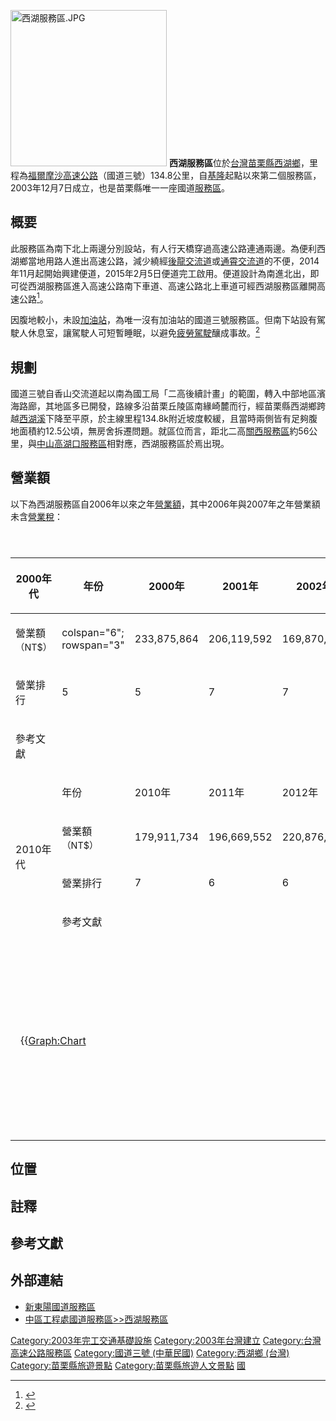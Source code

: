 {{Infobox TwRoadSA
|name=西湖服務區
|name_en=Xihu Service Area
|image=
|road=3
|type=
|local=134.8
|date=2003年3月
|address=[[苗栗縣|苗栗縣]][[西湖鄉_(台灣)|西湖鄉]]湖東村埔頂29號
|coord={{coord|24|33|56.0|N|120|45|37.8|E|scale:1000_region:TW-HSQ|display=it}}
|area=
|lot=
|market=[[新東陽股份有限公司|新東陽股份有限公司]]
|marketexp=2021年3月1日－2024年2月29日
|marketnum=
|gas=
|repair=
}}
[[File:西湖服務區.JPG|250px]]
'''西湖服務區'''位於[[台灣|台灣]][[苗栗縣|苗栗縣]][[西湖鄉_(台灣)|西湖鄉]]，里程為[[福爾摩沙高速公路|福爾摩沙高速公路]]（國道三號）134.8公里，自[[基隆|基隆]]起點以來第二個服務區，2003年12月7日成立，也是苗栗縣唯一一座國道[[服務區|服務區]]。

== 概要 ==
此服務區為南下北上兩邊分別設站，有人行天橋穿過高速公路連通兩邊。為便利西湖鄉當地用路人進出高速公路，減少繞經[[後龍交流道_(國道3號)|後龍交流道]]或[[通霄交流道|通霄交流道]]的不便，2014年11月起開始興建便道，2015年2月5日便道完工啟用。便道設計為南進北出，即可從西湖服務區進入高速公路南下車道、高速公路北上車道可經西湖服務區離開高速公路<ref>{{cite news|url=http://www.chinatimes.com/newspapers/20150206000597-260107|title=西湖聯外道通樂可省15分鐘|publisher=中國時報|date=2015-02-06|accessdate=2018-07-07|archive-date=2018-07-07|archive-url=https://web.archive.org/web/20180707091840/http://www.chinatimes.com/newspapers/20150206000597-260107|dead-url=no}}</ref>。

因腹地較小，未設[[加油站|加油站]]，為唯一沒有加油站的國道三號服務區。但南下站設有駕駛人休息室，讓駕駛人可短暫睡眠，以避免[[疲勞駕駛|疲勞駕駛]]釀成事故。<ref>{{Cite web |url=http://www.freeway.gov.tw/Publish.aspx?cnid=2293&p=6656 |title=國道駕駛人休息室(含簡易休憩區)服務資訊 |accessdate=2017-03-07 |archive-date=2017-03-07 |archive-url=https://web.archive.org/web/20170307205420/http://www.freeway.gov.tw/Publish.aspx?cnid=2293&p=6656 |dead-url=no }}</ref>

==規劃==
國道三號自香山交流道起以南為國工局「二高後續計畫」的範圍，轉入中部地區濱海路廊，其地區多已開發，路線多沿苗栗丘陵區南緣崎麓而行，經苗栗縣西湖鄉跨越[[西湖溪|西湖溪]]下降至平原，於主線里程134.8k附近坡度較緩，且當時兩側皆有足夠腹地面積約12.5公頃，無房舍拆遷問題。就區位而言，距北二高[[關西服務區|關西服務區]]約56公里，與[[中山高|中山高]][[湖口服務區|湖口服務區]]相對應，西湖服務區於焉出現。

==營業額==
以下為西湖服務區自2006年以來之年[[營業額|營業額]]，其中2006年與2007年之年營業額未含[[營業稅|營業稅]]：
{| class="wikitable" style="text-align:center; font-size:10pt; white-space:nowrap;"
|+<big>西湖服務區年營業額</big>
! rowspan="4"|2000年代
! 年份
| 2000年 || 2001年 || 2002年 || 2003年 || 2004年 || 2005年 || 2006年 || 2007年 || 2008年 || 2009年
|-
! 營業額<br><span style="font-size:90%">（NT$）</span>
| colspan="6"; rowspan="3" {{n/a}}
| 233,875,864{{Efn|name=no|未含營業稅。}}
| 206,119,592{{Efn|name=no}}
| 169,870,816
| 168,271,228
|-
! 營業排行
| 5 || 5 || 7 || 7
|- 
! 參考文獻
| colspan="2"|{{R|freeway20062012}}
| colspan="2"|{{R|freeway20082012}}
|- style="border-top:2px solid"
! rowspan="4"|2010年代
! 年份
| 2010年 || 2011年 || 2012年 || 2013年 || 2014年 || 2015年 || 2016年 || 2017年 || 2018年 || rowspan="4"|
|-
! 營業額<br><span style="font-size:90%">（NT$）</span>
| 179,911,734
| 196,669,552
| 220,876,910
| 222,014,761
| 229,744,845
| 282,703,460
| 337,737,596
| 342,845,478
| 335,558,368
|-
! 營業排行
| 7 || 6 || 6 || 6 || 7 || 6 || 6 || 6 || 6
|- 
! 參考文獻
| colspan="6"|{{R|freeway20102015}}
| colspan="3"|{{R|turnover}}
|-
| colspan="6" style="text-align:left; padding:1em;"|
{{Graph:Chart
 | width = 400
 | height = 150
 | xAxisTitle = 年份
 | yAxisTitle = 年營業額（NT$）
 | type = rect
 | x = 2006, 2007, 2008, 2009, 2010, 2011, 2012, 2013, 2014, 2015, 2016, 2017, 2018
 | y1 = 233875864, 206119592, 169870816, 168271228, 179911734, 196669552, 220876910, 222014761, 229744845, 282703460, 337737596, 342845478, 335558368
 | xAxisAngle = -45
 | yAxisMin = 0
 | yAxisMax = 
 | yAxisFormat = 
 | colors = #89CFF0
}}
{{Legend|#89CFF0|西湖服務區年營業額}}
|colspan="6" style="text-align:left; padding:1em;"|
{{Graph:Chart
 | width = 400
 | height = 150
 | xAxisTitle = 年份
 | yAxisTitle = 所占百分比（%）
 | type = line
 | x = 2006, 2007, 2008, 2009, 2010, 2011, 2012, 2013, 2014, 2015, 2016, 2017, 2018
 | y1 = 7.7247, 7.3469, 6.0839, 6.0594, 6.4516, 6.7025, 6.8583, 6.8574, 6.6775, 7.3373, 8.1059, 8.2566, 8.2903
 | yAxisMin = 4
 | yAxisMax = 12
 | yAxisFormat = 
 | showSymbols = yes
 | colors = #FF9999
}}
{{Legend|#FF9999|西湖服務區年營業額佔全區年總營業額之百分比}}
|}

==位置==
{{Start expwy box|[[中華民國國道|中華民國國道]]}}
{{s-expwy IC|[[後龍交流道_(國道3號)|後龍交流道]]|往 [[竹南交流道|竹南]]、[[香山交流道|香山]]}}
{{s-line|[[File:TWHW3.svg|20px]][[福爾摩沙高速公路|國道3號]]|134.8k|#007d18}}
{{s-expwy IC|[[通霄交流道|通霄交流道]]|往 [[苑裡交流道_(國道3號)|苑裡]]、[[大甲交流道|大甲]]}}
{{illus}}
{{Fwu|st|[[竹南鎮|竹南鎮]]}}
{{Fwi|Full|130|後龍}}
{{Fwh|st}}
{{Fwm|TWHW3}}
{{Fwh|st}}
{{Fwi3|ser|西湖}}
{{Fwh|st}}
{{Fwm|TWHW3}}
{{Fwh|st}}
{{Fwi|Full|144|通霄}}
{{Fwd|st|[[苑裡鎮|苑裡鎮]]}}
{{Fwed}}

==註釋==
{{Notelist}}

== 參考文獻 ==
{{Reflist
|refs=
<ref name="freeway20062012">{{Cite web|url=https://www.freeway.gov.tw/UserFiles/101高速公路服務區營業收入(2).doc|title=高速公路服務區營業收入（2006年至2012年，未含營業稅）|publisher=交通部高速公路局|accessdate=2019-05-18|format=DOC|archive-date=2019-07-13|archive-url=https://web.archive.org/web/20190713011523/https://www.freeway.gov.tw/UserFiles/101%E9%AB%98%E9%80%9F%E5%85%AC%E8%B7%AF%E6%9C%8D%E5%8B%99%E5%8D%80%E7%87%9F%E6%A5%AD%E6%94%B6%E5%85%A5%282%29.doc|dead-url=no}}</ref>
<ref name="freeway20082012">{{Cite web|url=https://www.freeway.gov.tw/Upload/201312/10211%E9%AB%98%E9%80%9F%E5%85%AC%E8%B7%AF%E5%B1%80%E6%9C%8D%E5%8B%99%E5%8D%80%E7%87%9F%E6%A5%AD%E6%94%B6%E5%85%A5(%E5%B1%80%E7%B6%B2)).pdf|title=交通部臺灣區國道高速公路局各服務區年度營業額（2008年至2012年）|publisher=交通部高速公路局|accessdate=2019-05-18|archive-date=2019-07-13|archive-url=https://web.archive.org/web/20190713011523/https://www.freeway.gov.tw/Upload/201312/10211%E9%AB%98%E9%80%9F%E5%85%AC%E8%B7%AF%E5%B1%80%E6%9C%8D%E5%8B%99%E5%8D%80%E7%87%9F%E6%A5%AD%E6%94%B6%E5%85%A5%28%E5%B1%80%E7%B6%B2%29%29.pdf|dead-url=no}}</ref>
<ref name="freeway20102015">{{Cite web|url=https://www.freeway.gov.tw/Upload/201604/10503%E9%AB%98%E9%80%9F%E5%85%AC%E8%B7%AF%E5%B1%80%E6%9C%8D%E5%8B%99%E5%8D%80%E7%87%9F%E6%A5%AD%E6%94%B6%E5%85%A5.pdf|title=交通部臺灣區國道高速公路局各服務區年度營業額（2010年至2015年）|publisher=交通部高速公路局|accessdate=2019-05-18|archive-date=2019-07-13|archive-url=https://web.archive.org/web/20190713011523/https://www.freeway.gov.tw/Upload/201604/10503%E9%AB%98%E9%80%9F%E5%85%AC%E8%B7%AF%E5%B1%80%E6%9C%8D%E5%8B%99%E5%8D%80%E7%87%9F%E6%A5%AD%E6%94%B6%E5%85%A5.pdf|dead-url=no}}</ref>
}}

==外部連結==
{{Commons category|Xihu Service Area}}
*[http://freeway.hty.com.tw/services/services2/index.html 新東陽國道服務區] {{Wayback|url=http://freeway.hty.com.tw/services/services2/index.html |date=20201027025507 }}
*[http://www.freeway.gov.tw/CentralService/Xihu/ 中區工程處國道服務區>>西湖服務區] {{Wayback|url=http://www.freeway.gov.tw/CentralService/Xihu/ |date=20210205181321 }}

{{中華民國國道3號}}
{{台灣高速公路服務區}}
{{Portal bar|亞洲|臺灣|苗栗|公路}}

{{DEFAULTSORT:Xihu Service Area}}
[[Category:2003年完工交通基礎設施|Category:2003年完工交通基礎設施]]
[[Category:2003年台灣建立|Category:2003年台灣建立]]
[[Category:台灣高速公路服務區|Category:台灣高速公路服務區]]
[[Category:國道三號_(中華民國)|Category:國道三號 (中華民國)]]
[[Category:西湖鄉_(台灣)|Category:西湖鄉 (台灣)]]
[[Category:苗栗縣旅遊景點|Category:苗栗縣旅遊景點]]
[[Category:苗栗縣旅遊人文景點|Category:苗栗縣旅遊人文景點]]
[[Category:苗栗縣道路|國]]